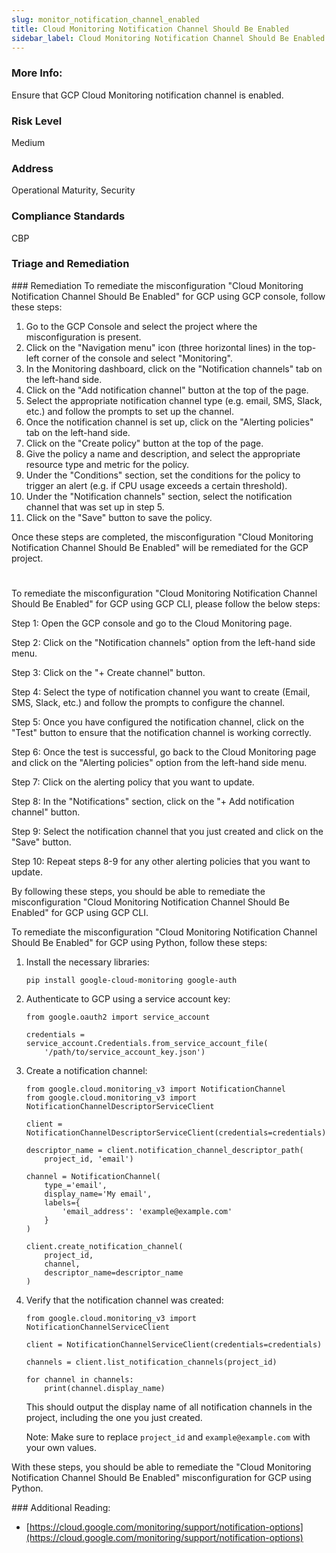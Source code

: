 ```yaml
---
slug: monitor_notification_channel_enabled
title: Cloud Monitoring Notification Channel Should Be Enabled
sidebar_label: Cloud Monitoring Notification Channel Should Be Enabled
---
```


### More Info:

Ensure that GCP Cloud Monitoring notification channel is enabled.

### Risk Level

Medium

### Address

Operational Maturity, Security

### Compliance Standards

CBP


### Triage and Remediation
<Tabs>
<Tab title='Remediation'>
### Remediation

<AccordionGroup>
<Accordion title='Using Console' defaultOpen='true'>
To remediate the misconfiguration "Cloud Monitoring Notification Channel Should Be Enabled" for GCP using GCP console, follow these steps:

1. Go to the GCP Console and select the project where the misconfiguration is present.
2. Click on the "Navigation menu" icon (three horizontal lines) in the top-left corner of the console and select "Monitoring".
3. In the Monitoring dashboard, click on the "Notification channels" tab on the left-hand side.
4. Click on the "Add notification channel" button at the top of the page.
5. Select the appropriate notification channel type (e.g. email, SMS, Slack, etc.) and follow the prompts to set up the channel.
6. Once the notification channel is set up, click on the "Alerting policies" tab on the left-hand side.
7. Click on the "Create policy" button at the top of the page.
8. Give the policy a name and description, and select the appropriate resource type and metric for the policy.
9. Under the "Conditions" section, set the conditions for the policy to trigger an alert (e.g. if CPU usage exceeds a certain threshold).
10. Under the "Notification channels" section, select the notification channel that was set up in step 5.
11. Click on the "Save" button to save the policy.

Once these steps are completed, the misconfiguration "Cloud Monitoring Notification Channel Should Be Enabled" will be remediated for the GCP project.

#
</Accordion>

<Accordion title='Using CLI'>
To remediate the misconfiguration "Cloud Monitoring Notification Channel Should Be Enabled" for GCP using GCP CLI, please follow the below steps:

Step 1: Open the GCP console and go to the Cloud Monitoring page.

Step 2: Click on the "Notification channels" option from the left-hand side menu.

Step 3: Click on the "+ Create channel" button.

Step 4: Select the type of notification channel you want to create (Email, SMS, Slack, etc.) and follow the prompts to configure the channel.

Step 5: Once you have configured the notification channel, click on the "Test" button to ensure that the notification channel is working correctly.

Step 6: Once the test is successful, go back to the Cloud Monitoring page and click on the "Alerting policies" option from the left-hand side menu.

Step 7: Click on the alerting policy that you want to update.

Step 8: In the "Notifications" section, click on the "+ Add notification channel" button.

Step 9: Select the notification channel that you just created and click on the "Save" button.

Step 10: Repeat steps 8-9 for any other alerting policies that you want to update.

By following these steps, you should be able to remediate the misconfiguration "Cloud Monitoring Notification Channel Should Be Enabled" for GCP using GCP CLI.
</Accordion>

<Accordion title='Using Python'>
To remediate the misconfiguration "Cloud Monitoring Notification Channel Should Be Enabled" for GCP using Python, follow these steps:

1. Install the necessary libraries:
   ```
   pip install google-cloud-monitoring google-auth
   ```

2. Authenticate to GCP using a service account key:
   ```
   from google.oauth2 import service_account

   credentials = service_account.Credentials.from_service_account_file(
       '/path/to/service_account_key.json')
   ```

3. Create a notification channel:
   ```
   from google.cloud.monitoring_v3 import NotificationChannel
   from google.cloud.monitoring_v3 import NotificationChannelDescriptorServiceClient

   client = NotificationChannelDescriptorServiceClient(credentials=credentials)

   descriptor_name = client.notification_channel_descriptor_path(
       project_id, 'email')

   channel = NotificationChannel(
       type_='email',
       display_name='My email',
       labels={
           'email_address': 'example@example.com'
       }
   )

   client.create_notification_channel(
       project_id,
       channel,
       descriptor_name=descriptor_name
   )
   ```

4. Verify that the notification channel was created:
   ```
   from google.cloud.monitoring_v3 import NotificationChannelServiceClient

   client = NotificationChannelServiceClient(credentials=credentials)

   channels = client.list_notification_channels(project_id)

   for channel in channels:
       print(channel.display_name)
   ```

   This should output the display name of all notification channels in the project, including the one you just created.

   Note: Make sure to replace `project_id` and `example@example.com` with your own values.

With these steps, you should be able to remediate the "Cloud Monitoring Notification Channel Should Be Enabled" misconfiguration for GCP using Python.
</Accordion>

</AccordionGroup>
</Tab>
</Tabs>
### Additional Reading:

- [https://cloud.google.com/monitoring/support/notification-options](https://cloud.google.com/monitoring/support/notification-options) 

